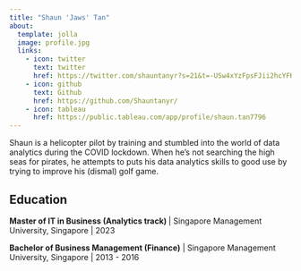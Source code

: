 ```yaml
---
title: "Shaun 'Jaws' Tan"
about:
  template: jolla
  image: profile.jpg
  links:
    - icon: twitter
      text: twitter
      href: https://twitter.com/shauntanyr?s=21&t=-USw4xYzFpsFJii2hcYFKw
    - icon: github
      text: Github
      href: https://github.com/Shauntanyr/
    - icon: tableau
      href: https://public.tableau.com/app/profile/shaun.tan7796
---
```

  
Shaun is a helicopter pilot by training and stumbled into the world of data analytics during the COVID lockdown. When he's not searching the high seas for pirates, he attempts to puts his data analytics skills to good use by trying to improve his (dismal) golf game.

## Education

**Master of IT in Business (Analytics track) ** \| Singapore Management University, Singapore \| 2023

**Bachelor of Business Management (Finance)** \| Singapore Management University, Singapore \| 2013 - 2016




